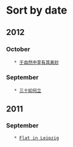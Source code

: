 = Sort by date =

== 2012 ==

=== October ===
    * [[2012-10-21|于自然中享有其奥妙]]

=== September ===
    * [[2012-09-23|三十如何立]]

== 2011 ==

=== September ===
    * [[2011-09-02|Flat in Leipzig]]

